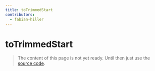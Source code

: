 ```yaml
---
title: toTrimmedStart
contributors:
  - fabian-hiller
---
```


# toTrimmedStart

> The content of this page is not yet ready. Until then just use the [source code](https://github.com/fabian-hiller/valibot/blob/main/library/src/transformations/toTrimmedStart/toTrimmedStart.ts).
